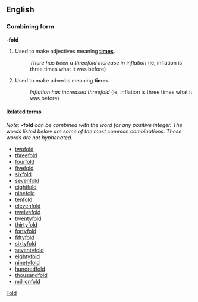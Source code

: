 ==English==
===Combining form===
'''-fold'''

#Used to make adjectives meaning '''[[times]]'''.
#:''There has been a threefold increase in inflation'' (ie, inflation is three times what it was before)
#Used to make adverbs meaning '''times'''.
#:''Inflation has increased threefold'' (ie, inflation is three times what it was before)

====Related terms====
''Note:'' '''-fold''' ''can be combined with the word for any positive integer.    The words listed below are some of the most common combinations.  These words are not hyphenated.''
*[[twofold]]
*[[threefold]]
*[[fourfold]]
*[[fivefold]]
*[[sixfold]]
*[[sevenfold]]
*[[eightfold]]
*[[ninefold]]
*[[tenfold]]
*[[elevenfold]]
*[[twelvefold]]
*[[twentyfold]]
*[[thirtyfold]]
*[[fortyfold]]
*[[fiftyfold]]
*[[sixtyfold]]
*[[seventyfold]]
*[[eightyfold]]
*[[ninetyfold]]
*[[hundredfold]]
*[[thousandfold]]
*[[millionfold]]
[[Category:English suffixes|Fold]]